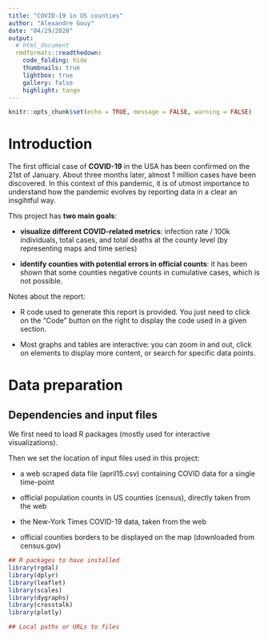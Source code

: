 ```yaml
---
title: "COVID-19 in US counties"
author: "Alexandre Gouy"
date: "04/29/2020"
output: 
  # html_document
  rmdformats::readthedown:
    code_folding: hide
    thumbnails: true
    lightbox: true
    gallery: false
    highlight: tango
---
```


```r
knitr::opts_chunk$set(echo = TRUE, message = FALSE, warning = FALSE)
```

# Introduction

The first official case of **COVID-19** in the USA has been confirmed on the 21st of January. About three months later, almost 1 million cases have been discovered. In this context of this pandemic, it is of utmost importance to understand how the pandemic evolves by reporting data in a clear an insgihtful way.

This project has **two main goals**:

* **visualize different COVID-related metrics**: infection rate / 100k individuals, total cases, and total deaths at the county level (by representing maps and time series)

* **identify counties with potential errors in official counts**: it has been shown that some counties negative counts in cumulative cases, which is not possible.

Notes about the report: 

* R code used to generate this report is provided. You just need to click on the "Code" button on the right to display the code used in a given section.

* Most graphs and tables are interactive: you can zoom in and out, click on elements to display more content, or search for specific data points.

# Data preparation

## Dependencies and input files

We first need to load R packages (mostly used for interactive visualizations).

Then we set the location of input files used in this project:

* a web scraped data file (april15.csv) containing COVID data for a single time-point

* official population counts in US counties (census), directly taken from the web

* the New-York Times COVID-19 data, taken from the web

* official counties borders to be displayed on the map (downloaded from census.gov)

```r
## R packages to have installed
library(rgdal)
library(dplyr)
library(leaflet)
library(scales)
library(dygraphs)
library(crosstalk)
library(plotly)

## Local paths or URLs to files


```



